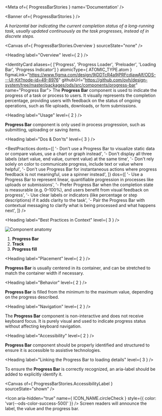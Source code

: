 
<Meta of={ ProgressBarStories } name='Documentation' />

<Banner of={ ProgressBarStories } />

_A horizontal bar indicating the current completion status of a long-running task, usually updated continuously as the task progresses, instead of in discrete steps._

<Canvas of={ ProgressBarStories.Overview } sourceState="none" />

<Heading label="Overview" level={ 2 } />

<IdentityCard aliases={ ['Progress', 'Progress Loader', 'Preloader', 'Loading Bar', 'Progress Indicator'] }
              atomicType={ ATOMIC_TYPE.atom }
              figmaLink="https://www.figma.com/design/9jDDTcR4a9jPRFcdjawAlf/ODS---UI-Kit?node-id=49-8976"
              githubUrl="https://github.com/ovh/design-system/tree/master/packages/ods/src/components/progress-bar"
              name="Progress Bar">
  The **Progress Bar** component is used to indicate the progress of a task or process to users. It visually
  represents the completion percentage, providing users with feedback on the status of ongoing operations, such as
  file uploads, downloads, or form submissions.
</IdentityCard>

<Heading label="Usage" level={ 2 } />

**Progress Bar** component is only used in process progression, such as submitting, uploading or saving items.

<Heading label="Dos & Don'ts" level={ 3 } />

<BestPractices
  donts={[
    '- Don\'t use a Progress Bar to visualize static data or compare values, use a chart or graph instead',
    '- Don\'t display all three labels (start value, end value, current value) at the same time',
    '- Don\'t rely solely on color to communicate progress, include text or value where helpful',
    '- Don\'t use Progress Bar for instantaneous actions where progress feedback is not meaningful, use a spinner instead',
  ]}
  dos={[
    '- Use a Progress Bar to represent linear, quantifiable progression in processes like uploads or submissions',
    '- Prefer Progress Bar when the completion state is measurable (e.g. 0–100%), and users benefit from visual feedback on progress',
    '- Use clear labels or indicators (like percentage or step descriptions) if it adds clarity to the task',
    '- Pair the Progress Bar with contextual messaging to clarify what is being processed and what happens next',
  ]}
/>

<Heading label="Best Practices in Context" level={ 3 } />

![Component anatomy](components/progress-bar/anatomy.png "Component anatomy")

1. **Progress Bar**
2. **Track**
3. **Progress fill**

<Heading label="Placement" level={ 2 } />

**Progress Bar** is usually centered in its container, and can be stretched to match the container width if necessary.

<Heading label="Behavior" level={ 2 } />

**Progress Bar** is filled from the minimum to the maximum value, depending on the progress described.

<Heading label="Navigation" level={ 2 } />

The **Progress Bar** component is non-interactive and does not receive keyboard focus. It is purely visual and used to indicate progress status without affecting keyboard navigation.

<Heading label="Accessibility" level={ 2 } />

**Progress Bar** component should be properly identified and structured to ensure it is accessible to assistive technologies.

<Heading label="Linking the Progress Bar to loading details" level={ 3 } />

To ensure the **Progress Bar** is correctly recognized, an <ExternalLink href="https://developer.mozilla.org/en-US/docs/Web/Accessibility/ARIA/Reference/Attributes/aria-label">aria-label</ExternalLink> should be added to explicitly identify it.

<Canvas of={ ProgressBarStories.AccessibilityLabel } sourceState="shown" />

<Icon aria-hidden="true"
      name={ ICON_NAME.circleCheck }
      style={{ color: 'var(--ods-color-success-500)' }} /> Screen readers will announce the label, the value and the progress bar.
